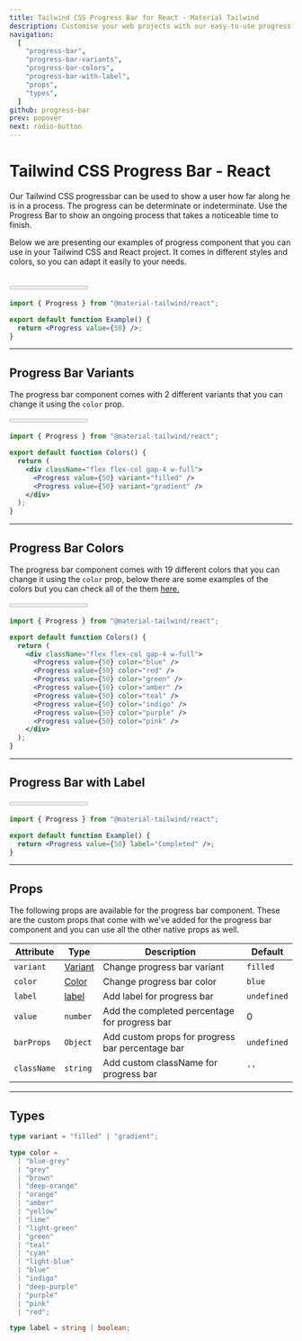 ```yaml
---
title: Tailwind CSS Progress Bar for React - Material Tailwind
description: Customise your web projects with our easy-to-use progress bar component for Tailwind CSS and React using Material Design guidelines.
navigation:
  [
    "progress-bar",
    "progress-bar-variants",
    "progress-bar-colors",
    "progress-bar-with-label",
    "props",
    "types",
  ]
github: progress-bar
prev: popover
next: radio-button
---
```


# Tailwind CSS Progress Bar - React

Our Tailwind CSS progressbar can be used to show a user how far along he is in a process. The progress can be determinate or indeterminate. Use the Progress Bar to show an ongoing process that takes a noticeable time to finish.

Below we are presenting our examples of progress component that you can use in your Tailwind CSS and React project. It comes in different styles and colors, so you can adapt it easily to your needs.

<br />

<ComponentCard id="progress-bar">
  <Progress value={50} />
</ComponentCard>

```jsx showLineNumbers {1, 4}
import { Progress } from "@material-tailwind/react";

export default function Example() {
  return <Progress value={50} />;
}
```

---

## Progress Bar Variants

The progress bar component comes with 2 different variants that you can change it using the <Code>color</Code> prop.

<ComponentCard id="progress-bar-variants">
  <div className="flex flex-col gap-4 w-full">
    <Progress value={50} variant="filled" />
    <Progress value={50} variant="gradient" />
  </div>
</ComponentCard>

```jsx showLineNumbers {6-7}
import { Progress } from "@material-tailwind/react";

export default function Colors() {
  return (
    <div className="flex flex-col gap-4 w-full">
      <Progress value={50} variant="filled" />
      <Progress value={50} variant="gradient" />
    </div>
  );
}
```

---

## Progress Bar Colors

The progress bar component comes with 19 different colors that you can change it using the <Code>color</Code> prop, below there are some examples of the colors but you can check all of the them [here.](#props)

<ComponentCard id="progress-bar-colors">
  <div className="flex flex-col gap-4 w-full">
    <Progress value={50} color="blue" />
    <Progress value={50} color="red" />
    <Progress value={50} color="green" />
    <Progress value={50} color="amber" />
    <Progress value={50} color="teal" />
    <Progress value={50} color="indigo" />
    <Progress value={50} color="purple" />
    <Progress value={50} color="pink" />
  </div>
</ComponentCard>

```jsx showLineNumbers {6-13}
import { Progress } from "@material-tailwind/react";

export default function Colors() {
  return (
    <div className="flex flex-col gap-4 w-full">
      <Progress value={50} color="blue" />
      <Progress value={50} color="red" />
      <Progress value={50} color="green" />
      <Progress value={50} color="amber" />
      <Progress value={50} color="teal" />
      <Progress value={50} color="indigo" />
      <Progress value={50} color="purple" />
      <Progress value={50} color="pink" />
    </div>
  );
}
```

---

## Progress Bar with Label

<ComponentCard id="progress-bar-with-label">
  <Progress value={50} label="Completed" />
</ComponentCard>

```jsx showLineNumbers {4}
import { Progress } from "@material-tailwind/react";

export default function Example() {
  return <Progress value={50} label="Completed" />;
}
```

---

## Props

<span id="props" className="scroll-mt-48" />
The following props are available for the progress bar component. These are the custom props that come
with we've added for the progress bar component and you can use all the other native props as well.

| Attribute   | Type                      | Description                                      | Default                      |
| ----------- | ------------------------- | ------------------------------------------------ | ---------------------------- |
| `variant`   | [Variant](#types)         | Change progress bar variant                      | <Code small>filled</Code>    |
| `color`     | [Color](#types)           | Change progress bar color                        | <Code small>blue</Code>      |
| `label`     | [label](#types)           | Add label for progress bar                       | <Code small>undefined</Code> |
| `value`     | <Code small>number</Code> | Add the completed percentage for progress bar    | 0                            |
| `barProps`  | <Code small>Object</Code> | Add custom props for progress bar percentage bar | <Code small>undefined</Code> |
| `className` | <Code small>string</Code> | Add custom className for progress bar            | `''`                         |

---

## Types

<span id="types" className="scroll-mt-48" />

```ts
type variant = "filled" | "gradient";
```

```ts
type color =
  | "blue-grey"
  | "grey"
  | "brown"
  | "deep-orange"
  | "orange"
  | "amber"
  | "yellow"
  | "lime"
  | "light-green"
  | "green"
  | "teal"
  | "cyan"
  | "light-blue"
  | "blue"
  | "indigo"
  | "deep-purple"
  | "purple"
  | "pink"
  | "red";
```

```ts
type label = string | boolean;
```
